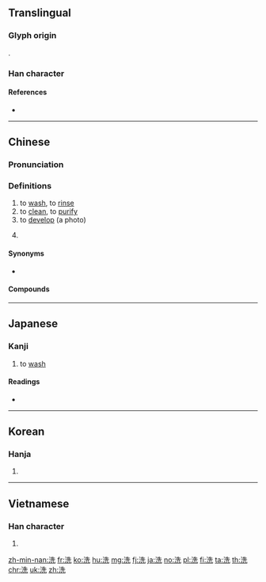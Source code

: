 {{character info/new}}
==Translingual==
{{stroke order|strokes=9}}
===Glyph origin===
{{Han etym}}
{{Han compound|水|先|ls=psc|c1=s|c2=p|t1=water|alt1=氵}}.
===Han character===
{{Han char|rn=85|rad=水|as=06|sn=9|four=34111|canj=EHGU|ids=⿰氵先}}

====References====
* {{Han ref|kx=0620.110|dkj=17379|dj=1016.010|hdz=31608.080|uh=6D17|ud=27927|bh=AC7E|bd=44158}}

----

==Chinese==
{{zh-forms}}

===Pronunciation===
{{zh-pron
|m=xǐ
|c=sai2
|h=pfs=sé
|md=sā̤
|mn=xm,qz,tp,lk,km,mg,hc:sóe/xm,qz,zz,yl,tn,kh,tc:sé/sx:seré
|mn_note=Xiamen, Quanzhou: sóe - colloquial; sé - literary
|w=2xi
|ma=y
|mc=y
|oc=y
|cat=v
}}

===Definitions===
{{zh-hanzi}}

# to [[wash]], to [[rinse]]
# to [[clean]], to [[purify]]
# to [[develop]] (a photo)
# {{lb|zh|Cantonese}} {{zh-alt-form|使|sai2}}

====Synonyms====
* {{sense|to develop a photo}} {{zh-l|沖洗}}

====Compounds====
{{zh-der|洗髮劑|洗髮精|洗髮水|洗頭|盥洗盆|一貧如洗|乾洗|以血洗血|伐毛洗髓|免洗餐具|刮腸洗胃|刷洗|受洗|囊空如洗|太子洗馬|姑洗|家貧如洗|拆洗|擦洗|梳洗|水洗|沖洗|洗三|洗兵|洗出作用|洗刮|洗刷|洗削更革|洗剝|洗劫|洗印|洗垢匿瑕|洗垢尋痕|洗垢求瘢|洗垢索瘢|洗城|洗塵|洗心|洗心換骨|洗心滌慮|洗心自新|洗心革志|洗心革意|洗心革面|洗手|洗手不幹|洗手奉職|洗手錢|洗手間|洗拂|洗拭|洗換|洗泥|洗淨|洗淨鉛華|洗清|洗溝球|洗滌|洗澡|洗濯|洗然|洗煤|洗燙|洗牌|洗牙|洗盞更酌|洗盤|洗盪|洗眼|洗石|洗碗機|洗禮|洗練|洗耳|洗耳恭聽|洗耳拱聽|洗耳諦聽|洗胃|洗脫|洗腎|洗腦|洗臉|洗衣板|洗衣機|洗衣粉|洗錢|洗鍊|洗雪|洗面|洗面皂|洗面革心|洗馬|淘洗|清洗|清貧如洗|湔洗|漂洗|漱洗|漿洗|濯纓洗耳|盥洗|盥洗室|眼淚洗面|筆洗|血洗|許由洗耳|貓兒洗臉|赤貧如洗|身貧如洗|金盆洗手|革面洗心|領洗|飲灰洗胃}}

{{zh-cat|Beginning|Photography}}

----

==Japanese==

===Kanji===
{{ja-kanji|grade=6|rs=水06}}

# to [[wash]]

====Readings====
* {{ja-readings|goon=[[さい]] (sai), [[せん]] (sen)|kanon=[[せい]] (sei), [[せん]] (sen)|kun=[[あらう]] ([[洗う]], arau), [[あらい]] (arai)}}

----

==Korean==

===Hanja===
{{ko-hanja|hangeul=[[세]], [[선]]|eumhun=|mr=se, sŏn|y=sey, sen}}

# {{defn|lang=ko|sort=水06}}

----

==Vietnamese==

===Han character===
{{vi-hantu|[[tẩy]], [[dẫy]], [[giẫy]], [[rải]], [[rảy]], [[tiển]]|rs=水06}}

# {{defn|lang=vi}}

[[zh-min-nan:洗]]
[[fr:洗]]
[[ko:洗]]
[[hu:洗]]
[[mg:洗]]
[[fj:洗]]
[[ja:洗]]
[[no:洗]]
[[pl:洗]]
[[fi:洗]]
[[ta:洗]]
[[th:洗]]
[[chr:洗]]
[[uk:洗]]
[[zh:洗]]